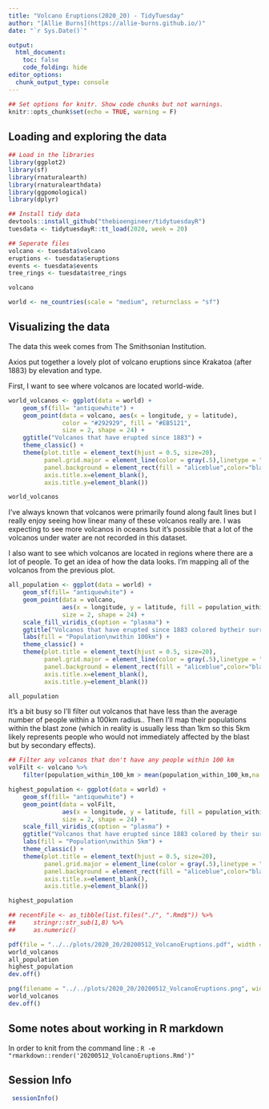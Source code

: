 ```yaml
---
title: "Volcano Eruptions(2020_20) - TidyTuesday"
author: "[Allie Burns](https://allie-burns.github.io/)"
date: "`r Sys.Date()`"

output:
  html_document:
    toc: false
    code_folding: hide
editor_options:
  chunk_output_type: console
---
```



```r
## Set options for knitr. Show code chunks but not warnings.
knitr::opts_chunk$set(echo = TRUE, warning = F)
```

## Loading and exploring the data

```r
## Load in the libraries
library(ggplot2)
library(sf)
library(rnaturalearth)
library(rnaturalearthdata)
library(ggpomological)
library(dplyr)

## Install tidy data
devtools::install_github("thebioengineer/tidytuesdayR")
tuesdata <- tidytuesdayR::tt_load(2020, week = 20)

## Seperate files
volcano <- tuesdata$volcano
eruptions <- tuesdata$eruptions
events <- tuesdata$events
tree_rings <- tuesdata$tree_rings

volcano

world <- ne_countries(scale = "medium", returnclass = "sf")
```

## Visualizing the data
The data this week comes from The Smithsonian Institution.

Axios put together a lovely plot of volcano eruptions since Krakatoa (after 1883) by elevation and type.

First, I want to see where volcanos are located world-wide. 

```r
world_volcanos <- ggplot(data = world) +
    geom_sf(fill= "antiquewhite") +
    geom_point(data = volcano, aes(x = longitude, y = latitude),
               color = "#292929", fill = "#EB5121",
               size = 2, shape = 24) +
    ggtitle("Volcanos that have erupted since 1883") +
    theme_classic() +
    theme(plot.title = element_text(hjust = 0.5, size=20),
          panel.grid.major = element_line(color = gray(.5),linetype = "dashed",size = 0.5),
          panel.background = element_rect(fill = "aliceblue",color="black"),
          axis.title.x=element_blank(),
          axis.title.y=element_blank())

world_volcanos
```

I've always known that volcanos were primarily found along fault lines but I really enjoy seeing how linear many of these volcanos really are.  I was expecting to see more volcanos in oceans but it's possible that a lot of the volcanos under water are not recorded in this dataset.

I also want to see which volcanos are located in regions where there are a lot of people. To get an idea of how the data looks. I'm mapping all of the volcanos from the previous plot. 

```r
all_population <- ggplot(data = world) +
    geom_sf(fill= "antiquewhite") +
    geom_point(data = volcano,
               aes(x = longitude, y = latitude, fill = population_within_100_km),
               size = 2, shape = 24) +
    scale_fill_viridis_c(option = "plasma") +
    ggtitle("Volcanos that have erupted since 1883 colored bytheir surrounding populations ") +
    labs(fill = "Population\nwithin 100km") +
    theme_classic() +
    theme(plot.title = element_text(hjust = 0.5, size=20),
          panel.grid.major = element_line(color = gray(.5),linetype = "dashed",size = 0.5),
          panel.background = element_rect(fill = "aliceblue",color="black"),
          axis.title.x=element_blank(),
          axis.title.y=element_blank())

all_population

```

It's a bit busy so I'll filter out volcanos that have less than the average number of people within a 100km radius..  Then I'll map their populations within the blast zone (which in reality is usually less than 1km so this 5km likely represents people who would not immediately affected by the blast but by secondary effects).

```r
## Filter any volcanos that don't have any people within 100 km
volFilt <- volcano %>%
    filter(population_within_100_km > mean(population_within_100_km,na.rm=TRUE))

highest_population <- ggplot(data = world) +
    geom_sf(fill= "antiquewhite") +
    geom_point(data = volFilt,
               aes(x = longitude, y = latitude, fill = population_within_5_km),
               size = 2, shape = 24) +
    scale_fill_viridis_c(option = "plasma") +
    ggtitle("Volcanos that have erupted since 1883 colored by their surrounding populations ") +
    labs(fill = "Population\nwithin 5km") +
    theme_classic() +
    theme(plot.title = element_text(hjust = 0.5, size=20),
          panel.grid.major = element_line(color = gray(.5),linetype = "dashed",size = 0.5),
          panel.background = element_rect(fill = "aliceblue",color="black"),
          axis.title.x=element_blank(),
          axis.title.y=element_blank())

highest_population

```

```r
## recentFile <- as_tibble(list.files("./", ".Rmd$")) %>%
##     stringr::str_sub(1,8) %>%
##     as.numeric()

pdf(file = "../../plots/2020_20/20200512_VolcanoEruptions.pdf", width = 12, height = 7)
world_volcanos
all_population
highest_population
dev.off()

png(filename = "../../plots/2020_20/20200512_VolcanoEruptions.png", width = 600, height = 480)
world_volcanos
dev.off()
```


## Some notes about working in R markdown
In order to knit from the command line :  `R -e "rmarkdown::render('20200512_VolcanoEruptions.Rmd')" `

## Session Info
```r
 sessionInfo()
```

